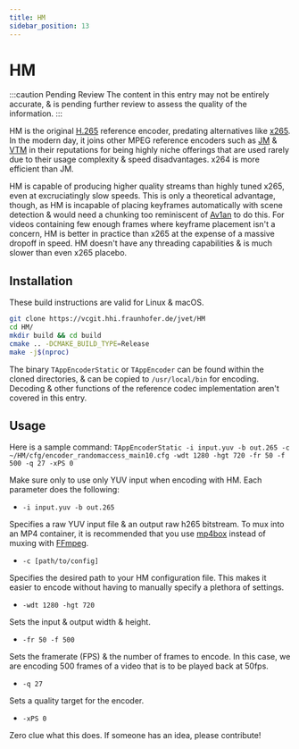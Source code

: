 ```yaml
---
title: HM
sidebar_position: 13
---
```


# HM

:::caution Pending Review
The content in this entry may not be entirely accurate, & is pending further review to assess the quality of the information.
:::

HM is the original [H.265](../video/HEVC.mdx) reference encoder, predating alternatives like [x265](../encoders/x265.mdx). In the modern day, it joins other MPEG reference encoders such as [JM](../encoders/JM.mdx) & [VTM](../encoders/VTM.mdx) in their reputations for being highly niche offerings that are used rarely due to their usage complexity & speed disadvantages. x264 is more efficient than JM.

HM is capable of producing higher quality streams than highly tuned x265, even at excruciatingly slow speeds. This is only a theoretical advantage, though, as HM is incapable of placing keyframes automatically with scene detection & would need a chunking too reminiscent of [Av1an](../utilities/av1an.mdx) to do this. For videos containing few enough frames where keyframe placement isn't a concern, HM is better in practice than x265 at the expense of a massive dropoff in speed. HM doesn't have any threading capabilities & is much slower than even x265 placebo.

## Installation

These build instructions are valid for Linux & macOS.

```bash
git clone https://vcgit.hhi.fraunhofer.de/jvet/HM
cd HM/
mkdir build && cd build
cmake .. -DCMAKE_BUILD_TYPE=Release
make -j$(nproc)
```

The binary `TAppEncoderStatic` or `TAppEncoder` can be found within the cloned directories, & can be copied to `/usr/local/bin` for encoding. Decoding & other functions of the reference codec implementation aren't covered in this entry.

## Usage

Here is a sample command: `TAppEncoderStatic -i input.yuv -b out.265 -c ~/HM/cfg/encoder_randomaccess_main10.cfg -wdt 1280 -hgt 720 -fr 50 -f 500 -q 27 -xPS 0`

Make sure only to use only YUV input when encoding with HM. Each parameter does the following:

- `-i input.yuv -b out.265`

Specifies a raw YUV input file & an output raw h265 bitstream. To mux into an MP4 container, it is recommended that you use [mp4box](../utilities/mp4box.mdx) instead of muxing with [FFmpeg](../utilities/ffmpeg.mdx).

- `-c [path/to/config]`

Specifies the desired path to your HM configuration file. This makes it easier to encode without having to manually specify a plethora of settings.

- `-wdt 1280 -hgt 720`

Sets the input & output width & height.

- `-fr 50 -f 500`

Sets the framerate (FPS) & the number of frames to encode. In this case, we are encoding 500 frames of a video that is to be played back at 50fps.

- `-q 27`

Sets a quality target for the encoder.

- `-xPS 0`

Zero clue what this does. If someone has an idea, please contribute!
